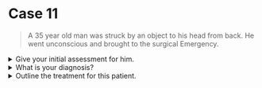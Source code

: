# Case 11

> A 35 year old man was struck by an object to his head from back. He went unconscious and brought to the surgical Emergency.

<details>
<summary>Give your initial assessment for him.</summary>

Initial resuscitation by ATLS approach (Advanced Trauma Life Support)

- Clear airway (Jaw thrust, chin lift)
- Patent breathing (Give O2 if SpO2 < 92%)
- Assess IV line with 2 wide bore canulae
  - Give IV fluid
  - Blood for G&M and reserve 4-6 units of blood
  - If necessary, give blood transfusion
  - Urinary catheterization in aseptic condition
- Assess GCS (Glasgow Coma Scale) and pupil size
- Exposure to look for other injuries and bleeding

</details>

<details>
<summary>What is your diagnosis?</summary>

Extra dural haemorrhage (Right side)

</details>

<details>
<summary>Outline the treatment for this patient.</summary>

- `Craniotomy` & `Evacuation of clot` with CT confirmation
- `Burr hole exploration` without CT confirmation

</details>
